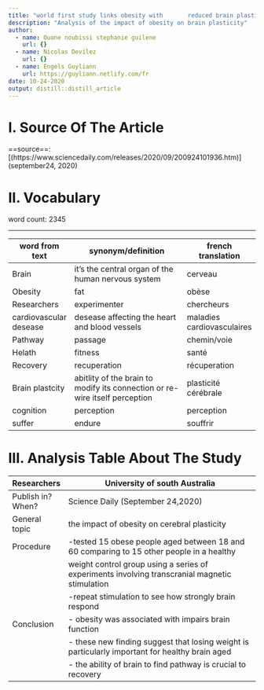```yaml
---
title: "world first study links obesity with       reduced brain plasticity"
description: "Analysis of the impact of obesity on brain plasticity"
author:
  - name: Ouane noubissi stephanie guilene
    url: {}
  - name: Nicolas Devilez
    url: {}
  - name: Engels Guyliann
    url: https://guyliann.netlify.com/fr
date: 10-24-2020
output: distill::distill_article
---
```


# I. Source Of The Article 

==source==:   [(https://www.sciencedaily.com/releases/2020/09/200924101936.htm)]
(september24, 2020)


# II. Vocabulary

word count:  2345

___________________________________________________
| word from text         | synonym/definition                                                          | french translation         |
| ---------------------- | --------------------------------------------------------------------------- | -------------------------- |
| Brain                  | it's the central organ of the human nervous system                          | cerveau                    |
| Obesity                | fat                                                                         | obèse                      |
| Researchers            | experimenter                                                                | chercheurs                 |
| cardiovascular desease | desease affecting the heart and blood vessels                               | maladies cardiovasculaires |
| Pathway                | passage                                                                     | chemin/voie                |
| Helath                 | fitness                                                                     | santé                      |
| Recovery               | recuperation                                                                | récuperation               |
| Brain plastcity        | abitlity of the brain to modify its connection or re-wire itself perception | plasticité cérébrale        |
| cognition              | perception                                                                  | perception                 |
| suffer                 | endure                                                                      | souffrir                   |


# III. Analysis Table About The Study


| Researchers       |       University of south Australia                                                              |
| ----------------- | ------------------------------------------------------------------------------------------------ |
| Publish in? When? |  Science Daily (September 24,2020)                                                               |
| General topic     |    the impact of obesity on cerebral plasticity                                                  |
| Procedure         |   -tested 15 obese people aged between 18 and 60 comparing to 15 other people in a healthy       |
|                   |   weight control group using a series of experiments involving transcranial magnetic stimulation |
|                   | -repeat stimulation to see how strongly brain respond                                            |
| Conclusion        | - obesity was associated with impairs brain function                                             |
|                   | - these new finding suggest that losing weight is particularly important for healthy brain aged  |
|                   | - the ability of brain to find pathway is crucial to recovery                                    |


